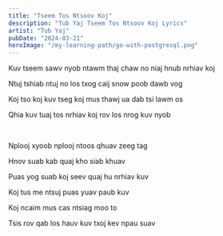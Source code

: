 ```yaml
---
title: "Tseem Tos Ntsoov Koj"
description: "Tub Yaj Tseem Tos Ntsoov Koj Lyrics"
artist: "Tub Yaj"
pubDate: "2024-03-21"
heroImage: "/my-learning-path/go-with-postgresql.png"
---
```


Kuv tseem sawv nyob ntawm thaj chaw no niaj hnub nrhiav koj

Ntuj tshiab ntuj no los txog caij snow poob dawb vog

Koj tso koj kuv tseg koj mus thawj ua dab tsi lawm os

Qhia kuv tuaj tos nrhiav koj rov los nrog kuv nyob

<br />

Nplooj xyoob nplooj ntoos qhuav zeeg tag

Hnov suab kab quaj kho siab khuav

Puas yog suab koj seev quaj hu nrhiav kuv

Koj tus me ntsuj puas yuav paub kuv

Koj ncaim mus cas ntsiag moo to

Tsis rov qab los hauv kuv txoj kev npau suav
